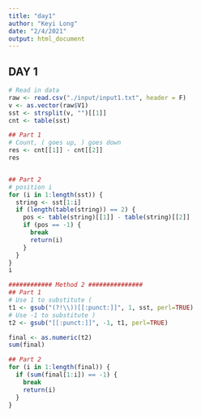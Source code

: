 ```yaml
---
title: "day1"
author: "Keyi Long"
date: "2/4/2021"
output: html_document
---
```


## DAY 1

```r
# Read in data
raw <- read.csv("./input/input1.txt", header = F)
v <- as.vector(raw$V1)
sst <- strsplit(v, "")[[1]]
cnt <- table(sst)

## Part 1
# Count, ( goes up, ) goes down
res <- cnt[[1]] - cnt[[2]] 
res


## Part 2
# position i
for (i in 1:length(sst)) {
  string <- sst[1:i]
  if (length(table(string)) == 2) {
    pos <- table(string)[[1]] - table(string)[[2]] 
    if (pos == -1) {
      break
      return(i)
    }
  }
}
i

############ Method 2 ###############
## Part 1 
# Use 1 to substitute (
t1 <- gsub("(?!\\))[[:punct:]]", 1, sst, perl=TRUE)
# Use -1 to substitute )
t2 <- gsub("[[:punct:]]", -1, t1, perl=TRUE)

final <- as.numeric(t2)
sum(final)

## Part 2
for (i in 1:length(final)) {
  if (sum(final[1:i]) == -1) {
    break
    return(i)
  }
}
```

```python

```


